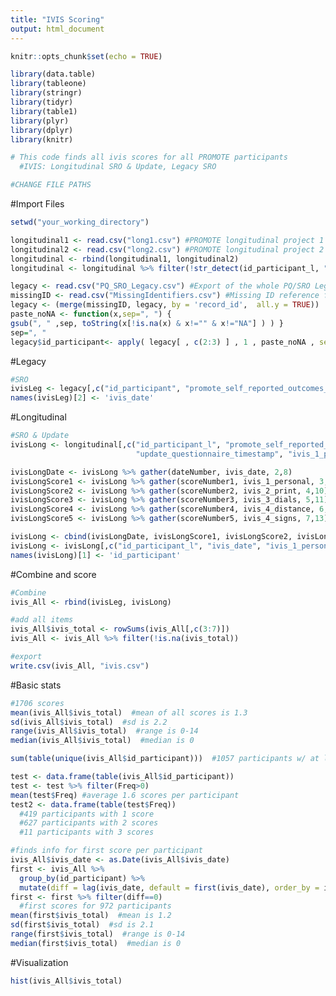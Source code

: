 ```yaml
---
title: "IVIS Scoring"
output: html_document
---
```


```r
knitr::opts_chunk$set(echo = TRUE)
```
```r
library(data.table)
library(tableone)
library(stringr)
library(tidyr)
library(table1)
library(plyr)
library(dplyr)
library(knitr)

# This code finds all ivis scores for all PROMOTE participants
  #IVIS: Longitudinal SRO & Update, Legacy SRO

#CHANGE FILE PATHS

```

#Import Files
```r
setwd("your_working_directory")

longitudinal1 <- read.csv("long1.csv") #PROMOTE longitudinal project 1
longitudinal2 <- read.csv("long2.csv") #PROMOTE longitudinal project 2
longitudinal <- rbind(longitudinal1, longitudinal2)
longitudinal <- longitudinal %>% filter(!str_detect(id_participant_l, "_x"))

legacy <- read.csv("PQ_SRO_Legacy.csv") #Export of the whole PQ/SRO Legacy project
missingID <- read.csv("MissingIdentifiers.csv") #Missing ID reference file
legacy <- (merge(missingID, legacy, by = 'record_id',  all.y = TRUE))
paste_noNA <- function(x,sep=", ") {
gsub(", " ,sep, toString(x[!is.na(x) & x!="" & x!="NA"] ) ) }
sep=", "
legacy$id_participant<- apply( legacy[ , c(2:3) ] , 1 , paste_noNA , sep=sep)


```

#Legacy
```r
#SRO
ivisLeg <- legacy[,c("id_participant", "promote_self_reported_outcomes_timestamp", "ivis_1_personal", "ivis_2_print", "ivis_3_dials", "ivis_4_distance", "ivis_5_signs")]
names(ivisLeg)[2] <- 'ivis_date'


```

#Longitudinal
```r
#SRO & Update
ivisLong <- longitudinal[,c("id_participant_l", "promote_self_reported_outcomes_timestamp", "ivis_1_personal", "ivis_2_print", "ivis_3_dials", "ivis_4_distance", "ivis_5_signs",
                            "update_questionnaire_timestamp", "ivis_1_personal_594de6", "ivis_2_print_074a4b", "ivis_3_dials_15b953", "ivis_4_distance_b903ee", "ivis_5_signs_b7213d")]

ivisLongDate <- ivisLong %>% gather(dateNumber, ivis_date, 2,8)
ivisLongScore1 <- ivisLong %>% gather(scoreNumber1, ivis_1_personal, 3,9)
ivisLongScore2 <- ivisLong %>% gather(scoreNumber2, ivis_2_print, 4,10)
ivisLongScore3 <- ivisLong %>% gather(scoreNumber3, ivis_3_dials, 5,11)
ivisLongScore4 <- ivisLong %>% gather(scoreNumber4, ivis_4_distance, 6,12)
ivisLongScore5 <- ivisLong %>% gather(scoreNumber5, ivis_4_signs, 7,13)

ivisLong <- cbind(ivisLongDate, ivisLongScore1, ivisLongScore2, ivisLongScore3, ivisLongScore4, ivisLongScore5)
ivisLong <- ivisLong[,c("id_participant_l", "ivis_date", "ivis_1_personal", "ivis_2_print", "ivis_3_dials", "ivis_4_distance", "ivis_5_signs")]
names(ivisLong)[1] <- 'id_participant'

```

#Combine and score
```r
#Combine
ivis_All <- rbind(ivisLeg, ivisLong)

#add all items
ivis_All$ivis_total <- rowSums(ivis_All[,c(3:7)])
ivis_All <- ivis_All %>% filter(!is.na(ivis_total))

#export
write.csv(ivis_All, "ivis.csv")

```

#Basic stats
```r
#1706 scores
mean(ivis_All$ivis_total)  #mean of all scores is 1.3
sd(ivis_All$ivis_total)  #sd is 2.2
range(ivis_All$ivis_total)  #range is 0-14
median(ivis_All$ivis_total)  #median is 0

sum(table(unique(ivis_All$id_participant)))  #1057 participants w/ at least 1 score

test <- data.frame(table(ivis_All$id_participant))
test <- test %>% filter(Freq>0)
mean(test$Freq) #average 1.6 scores per participant
test2 <- data.frame(table(test$Freq))
  #419 participants with 1 score
  #627 participants with 2 scores
  #11 participants with 3 scores

#finds info for first score per participant
ivis_All$ivis_date <- as.Date(ivis_All$ivis_date)
first <- ivis_All %>%
  group_by(id_participant) %>%
  mutate(diff = lag(ivis_date, default = first(ivis_date), order_by = ivis_date) - ivis_date)
first <- first %>% filter(diff==0)
  #first scores for 972 participants
mean(first$ivis_total)  #mean is 1.2
sd(first$ivis_total)  #sd is 2.1
range(first$ivis_total)  #range is 0-14
median(first$ivis_total)  #median is 0

```

#Visualization
```r
hist(ivis_All$ivis_total)

```


